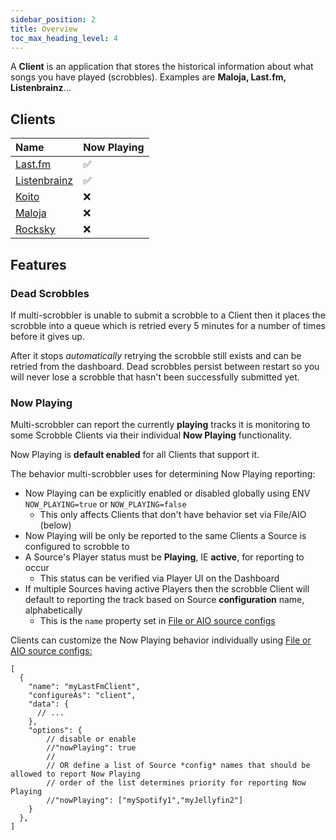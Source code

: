 ```yaml
---
sidebar_position: 2
title: Overview
toc_max_heading_level: 4
---
```



A **Client** is an application that stores the historical information about what songs you have played (scrobbles). Examples are **Maloja, Last.fm, Listenbrainz**...

## Clients

| Name                                                | Now Playing |
| :-------------------------------------------------- | :---------- |
| [Last.fm](/configuration/clients/lastfm)            | ✅          |
| [Listenbrainz](/configuration/clients/listenbrainz) | ✅          |
| [Koito](/configuration/clients/koito)               | ❌          |
| [Maloja](/configuration/clients/maloja)             | ❌          |
| [Rocksky](/configuration/clients/rocksky)           | ❌          |

## Features

### Dead Scrobbles

If multi-scrobbler is unable to submit a scrobble to a Client then it places the scrobble into a queue which is retried every 5 minutes for a number of times before it gives up.

After it stops _automatically_ retrying the scrobble still exists and can be retried from the dashboard. Dead scrobbles persist between restart so you will never lose a scrobble that hasn't been successfully submitted yet.

### Now Playing

Multi-scrobbler can report the currently **playing** tracks it is monitoring to some Scrobble Clients via their individual **Now Playing** functionality.

Now Playing is **default enabled** for all Clients that support it.

The behavior multi-scrobbler uses for determining Now Playing reporting:

* Now Playing can be explicitly enabled or disabled globally using ENV `NOW_PLAYING=true` or `NOW_PLAYING=false`
    * This only affects Clients that don't have behavior set via File/AIO (below)
* Now Playing will be only be reported to the same Clients a Source is configured to scrobble to
* A Source's Player status must be **Playing**, IE **active**, for reporting to occur
  * This status can be verified via Player UI on the Dashboard
* If multiple Sources having active Players then the scrobble Client will default to reporting the track based on Source **configuration** name, alphabetically
  * This is the `name` property set in [File or AIO source configs](/configuration?configType=file#configuration-types)

Clients can customize the Now Playing behavior individually using [File or AIO source configs:](/configuration?configType=file#configuration-types)

```json5 title="CONFIG_DIR/lastfm.json"
[
  {
    "name": "myLastFmClient",
    "configureAs": "client",
    "data": {
      // ...
    },
    "options": {
        // disable or enable
        //"nowPlaying": true
        //
        // OR define a list of Source *config* names that should be allowed to report Now Playing
        // order of the list determines priority for reporting Now Playing
        //"nowPlaying": ["mySpotify1","myJellyfin2"]
    }
  },
]
```